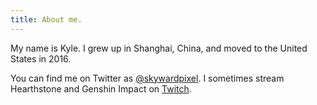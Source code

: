 ```yaml
---
title: About me.
---
```


My name is Kyle. I grew up in Shanghai, China, and moved to the United States in 2016.

You can find me on Twitter as [@skywardpixel](https://twitter.com/skywardpixel).
I sometimes stream Hearthstone and Genshin Impact on
[Twitch](https://www.twitch.tv/sukiyakidonburi).
